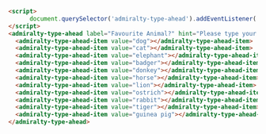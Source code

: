 ```html
<script>
      document.querySelector('admiralty-type-ahead').addEventListener('selectionChanged', () => console.log('selectionChanged'));
</script>
<admiralty-type-ahead label="Favourite Animal?" hint="Please type your favourite animal from the list below" placeholder="Please type here">
  <admiralty-type-ahead-item value="dog"></admiralty-type-ahead-item>
  <admiralty-type-ahead-item value="cat"></admiralty-type-ahead-item>
  <admiralty-type-ahead-item value="elephant"></admiralty-type-ahead-item>
  <admiralty-type-ahead-item value="badger"></admiralty-type-ahead-item>
  <admiralty-type-ahead-item value="donkey"></admiralty-type-ahead-item>
  <admiralty-type-ahead-item value="horse"></admiralty-type-ahead-item>
  <admiralty-type-ahead-item value="lion"></admiralty-type-ahead-item>
  <admiralty-type-ahead-item value="ostrich"></admiralty-type-ahead-item>
  <admiralty-type-ahead-item value="rabbit"></admiralty-type-ahead-item>
  <admiralty-type-ahead-item value="tiger"></admiralty-type-ahead-item>
  <admiralty-type-ahead-item value="guinea pig"></admiralty-type-ahead-item>
</admiralty-type-ahead>
```
